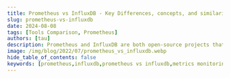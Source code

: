 ```yaml
---
title: Prometheus vs InfluxDB - Key Differences, concepts, and similarities
slug: prometheus-vs-influxdb
date: 2024-08-08
tags: [Tools Comparison, Prometheus]
authors: [tau]
description: Prometheus and InfluxDB are both open-source projects that can be used for monitoring time-series data. While Prometheus is a metrics monitoring tool graduated under CNCF, InfluDB is a time-series database. In this article, let’s have a side-to-side review of Prometheus vs InfluxDB to...
image: /img/blog/2022/07/prometheus_vs_influxdb.webp
hide_table_of_contents: false
keywords: [prometheus,influxdb,prometheus vs influxdb,metrics monitoring, monitoring tools, time series databases, DevOps, observability]
---
```


<head>
  <script
    type="application/ld+json"
    dangerouslySetInnerHTML={{ __html: JSON.stringify({
  "@context": "https://schema.org",
  "@type": "TechArticle",
  "headline": "Prometheus vs InfluxDB - Key Differences, Concepts, and Similarities",
  "alternativeHeadline": "A Comprehensive Comparison of Prometheus and InfluxDB for Application Performance Monitoring",
  "author": {
    "@type": "Person",
    "name": "Tau"
  },
  "publisher": {
    "@type": "Organization",
    "name": "SigNoz",
    "logo": {
      "@type": "ImageObject",
      "url": "https://signoz.io/img/SigNozLogo-orange.svg"
    }
  },
  "datePublished": "2024-08-08T00:00:00Z",
  "dateModified": "2024-08-08T00:00:00Z",
  "mainEntityOfPage": {
    "@type": "WebPage",
    "@id": "https://signoz.io/blog/prometheus-vs-influxdb/"
  },
  "description": "Explore the key differences, concepts, and similarities between Prometheus and InfluxDB for application performance monitoring. Learn which tool best suits your monitoring needs.",
  "keywords": "prometheus, influxdb, prometheus vs influxdb, metrics monitoring, application performance monitoring, time-series database, open-source monitoring",
  "articleSection": "Technology",
  "inLanguage": "en",
  "isPartOf": {
    "@type": "Blog",
    "name": "SigNoz Blog",
    "url": "https://signoz.io/blog/"
  },
  "about": [
    {
      "@type": "Thing",
      "name": "Prometheus",
      "description": "An open-source monitoring and alerting toolkit"
    },
    {
      "@type": "Thing",
      "name": "InfluxDB",
      "description": "An open-source time series database"
    },
    {
      "@type": "Thing",
      "name": "Application Performance Monitoring",
      "description": "The practice of monitoring software applications to detect and diagnose performance issues"
    }
  ],
  "mentions": [
    {
      "@type": "SoftwareApplication",
      "name": "Prometheus",
      "applicationCategory": "Monitoring Tool"
    },
    {
      "@type": "SoftwareApplication",
      "name": "InfluxDB",
      "applicationCategory": "Time Series Database"
    },
    {
      "@type": "SoftwareApplication",
      "name": "SigNoz",
      "applicationCategory": "Application Performance Monitoring"
    }
  ],
  "mainEntity": {
    "@type": "FAQPage",
    "mainEntity": [
      {
        "@type": "Question",
        "name": "What are the main differences between Prometheus and InfluxDB?",
        "acceptedAnswer": {
          "@type": "Answer",
          "text": "The main differences include their query languages (PromQL vs InfluxQL/Flux), data storage approaches (append-only vs in-memory indexing), timestamp precision, and availability of paid tiers. Prometheus is primarily a metrics monitoring tool, while InfluxDB is a more versatile time-series database."
        }
      },
      {
        "@type": "Question",
        "name": "Can Prometheus and InfluxDB be used together?",
        "acceptedAnswer": {
          "@type": "Answer",
          "text": "Yes, Prometheus and InfluxDB can be used together. InfluxDB can scrape data from Prometheus' collector endpoints, allowing for custom instrumentation and potentially getting the best of both tools."
        }
      },
      {
        "@type": "Question",
        "name": "Which tool is better for application performance monitoring?",
        "acceptedAnswer": {
          "@type": "Answer",
          "text": "The choice depends on your specific requirements. Prometheus is excellent for metrics monitoring and alerting, especially in cloud-native environments. InfluxDB offers more versatility as a time-series database and can handle metrics, logs, and events. For comprehensive monitoring, consider using both or exploring full-stack APM solutions like SigNoz."
        }
      },
      {
        "@type": "Question",
        "name": "Are Prometheus and InfluxDB open-source?",
        "acceptedAnswer": {
          "@type": "Answer",
          "text": "Yes, both Prometheus and InfluxDB are available as open-source projects. However, InfluxDB also offers paid tiers with additional features and managed services."
        }
      },
      {
        "@type": "Question",
        "name": "What types of metrics can Prometheus collect?",
        "acceptedAnswer": {
          "@type": "Answer",
          "text": "Prometheus can collect various metric types, including: Gauge (for fluctuating measurements like resource usage), Counter (for values that only increase, like visit counts), Summary (for event intensity measurements), and Histogram (for grouped sample results over time)."
        }
      }
    ]
  },
  "tutorial": {
    "@type": "HowTo",
    "name": "How to Choose Between Prometheus and InfluxDB",
    "step": [
      {
        "@type": "HowToStep",
        "name": "Identify Your Monitoring Needs",
        "text": "Determine what types of data you need to monitor: metrics, logs, events, or a combination."
      },
      {
        "@type": "HowToStep",
        "name": "Compare Query Languages",
        "text": "Evaluate PromQL (Prometheus) and InfluxQL/Flux (InfluxDB) based on your team's expertise and requirements."
      },
      {
        "@type": "HowToStep",
        "name": "Assess Scalability Requirements",
        "text": "Consider the scale of your infrastructure and data volume to determine which tool better suits your needs."
      },
      {
        "@type": "HowToStep",
        "name": "Evaluate Visualization Options",
        "text": "Compare the built-in visualization capabilities and integration with tools like Grafana."
      },
      {
        "@type": "HowToStep",
        "name": "Consider Ecosystem and Integration",
        "text": "Assess how well each tool integrates with your existing stack and the broader monitoring ecosystem."
      },
      {
        "@type": "HowToStep",
        "name": "Explore Pricing and Support",
        "text": "Compare the costs of self-hosting, cloud options, and available support for each tool."
      },
      {
        "@type": "HowToStep",
        "name": "Test Both Tools",
        "text": "Set up a proof of concept for both Prometheus and InfluxDB to evaluate their performance in your specific environment."
      }
    ]
  }
}) }}
  />
</head>

Prometheus and InfluxDB are open-source projects created to make application performance monitoring a breeze. That is, of course, if you choose the option that covers your entire observability scope.

![Cover Image](/img/blog/2022/07/prometheus_vs_influxdb.webp)

This article compares and contrasts the extent to which Prometheus and InfluxDB remedy the need for real-time insights into your applications’ operations. We’ll highlight similarities and overlaps in both usability and practicality.

Typically, every reader’s choice ultimately depends on their use case. As such, the knowledge we’ll expose you to should help you make informed choices on which tool works best.

## What are Prometheus and InfluxDB?

**Prometheus** is an open-source monitoring and alerting toolkit. It's designed for reliability and scalability, making it a go-to choice for many DevOps teams. Prometheus collects and stores metrics as time series data, allowing for powerful querying and alerting capabilities.

**InfluxDB**, on the other hand, is a purpose-built time series database. It offers both open-source and commercial options, providing flexibility for different use cases. InfluxDB excels at handling high write and query loads, making it suitable for various monitoring and analytics scenarios.

Both tools have their roots in the need for better monitoring solutions in modern, distributed systems:

- Prometheus was developed by SoundCloud in 2012 and became a standalone open-source project in 2015.
- InfluxDB was created by InfluxData in 2013, aiming to provide a scalable solution for time series data.

Primary use cases for these systems include:

- Prometheus: Metrics-based monitoring, especially in cloud-native and microservices environments.
- InfluxDB: Time series data storage and analysis, including IoT sensor data, application metrics, and financial trading data.

## A Crash Course to Prometheus

<figure data-zoomable align='center'>
    <img src="/img/blog/2022/07/prometheus_image.webp" alt="Prometheus"/>
</figure>


First deployed for open use by <a href = "https://soundcloud.com/" rel="noopener noreferrer nofollow" target="_blank">SoundCloud</a>, <a href = "https://prometheus.io/" rel="noopener noreferrer nofollow" target="_blank">Prometheus</a> is a package of system monitoring and event alerting tools. Since 2016, it's been a part of the Cloud Native Computing Foundation (<a href = "https://www.cncf.io/" rel="noopener noreferrer nofollow" target="_blank">CNCF</a>.) The same governance body for other revolutionary tools, such as the <a href = "https://kubernetes.io/" rel="noopener noreferrer nofollow" target="_blank">Kubernetes project</a>.

A typical Prometheus instance execution exposes a time-series model multi-dimensional database. It binds metrics and key/value arrays. The metrics data stored can be rendered in easy-to-evaluate visualizations through the default <a href = "https://prometheus.io/docs/visualization/browser/" rel="noopener noreferrer nofollow" target="_blank">Expression Browser</a>. But Prometheus provides a basic visualization layer. It is often teamed up with Grafana, an open-source data visualization tool to create richer dashboards.

<figure data-zoomable align='center'>
    <img src="/img/blog/2022/07/prometheus_architecture.webp" alt="Prometheus architecture"/>
    <figcaption><i>Prometheus Architecture and Ecosystem (Source: Prometheus Docs)</i></figcaption>
</figure>


Currently, data streams from the instrumentation of Prometheus' various <a href = "https://prometheus.io/docs/instrumenting/clientlibs/" rel="noopener noreferrer nofollow" target="_blank">client libraries</a> are converted into time series models and formats. However, plans are underway to reveal system insights in an assortment of metric options:

- **Gauge** - This is the metric type typically responsible for fluctuating readings on dashboards. For example, where resource usage (compute, storage, etc.) varies over time. So a gauge metric would suffice to push metrics for effective observability.

- **Counter** - A metric that exposes a quality that only increases (positive count or reset). A good application area would be showing how many times an application has been visited over an observed duration.

- **Summary** - In addition to the counter metric's ability, a summary exposes the intensity of an observed event. This facilitates comparative analysis of metrics, especially when they emerge from multiple telemetry collection sources/edges.

- **Histogram** - Much like the summary metric, histogram metrics show a multi-variable sample result. They further group output into bars over the duration of observation. This facilitates comparative analysis of metrics. Especially when they emerge from multiple telemetry collection sources/edges.

## InfluxDB 101 - A Crash Course

<figure data-zoomable align='center'>
    <img src="/img/blog/2022/07/influxdb_image.webp" alt="Influxdb"/>
</figure>


Available as an open-source tool, alongside a paid distribution of the same, InfluxDB provides a time-series data platform. InfluxDB is a capable time-series engine with a wide range of application areas. It’s designed to ingest and process multiple data points ingesting anything from metrics, traces, logs, and events.

InfluxDB was penned in Go, backed by the Y Combinator accelerator initiative, and officially deployed for public access in 2013 by then Errplane (now InfluxData).

InfluxDB comes filled to the brim with tools that facilitate the full range of data manipulation activity spectrum. These include:

- A CLI (<a href = "https://docs.influxdata.com/influxdb/v2.3/telegraf-configs/" rel="noopener noreferrer nofollow" target="_blank">Telegraf</a>) that is used to streamline read and write tasks from the actual data storage location. It comes in handy across all hosting options, cloud, local, and hybrid.

- Querying and processing data from InfluxDB instances is made possible through the use of either InfluxQL or the proprietary Flux language, solely created for data scripting. With some practice, low-code end users can configure and schedule complex tasks through the InfluxDB UI to process data into valuable insights.

- Monitoring and notifying users when triggers go off. With a variety of endpoints (Slack, email, HTTP, etc.), admins/analysts can keep tabs on environment variable statuses or simple event occurrences stored in the time series engine. This gives them the edge to react quickly and maintain optimal system performance when notifications chime.

- Multiple <a href = "https://docs.influxdata.com/influxdb/v2.3/visualize-data/visualization-types/" rel="noopener noreferrer nofollow" target="_blank">visualization options</a> become the go-to window for enhanced visibility into systems once all APIs and client libraries have been configured correctly.

## Key Similarities Between Prometheus and InfluxDB

Apart from their key intentions being congruent, the most obvious commonality is that **both are OSS**. This means you could get away with using either, or both platforms at no cost. While this is a good way to onboard and prove their effectiveness on your projects, it also means you'd be using the very base of their distros.

Once they fetch telemetry data, they spit out **compatible data types**. Being multi-dimensional time-series data storage engines, you could create a pipeline including both Prometheus and InfluxDB to squeeze the most value from every byte of data extracted through query-based results or any logs trickling in from live applications.

One implemented both Prometheus and InfluxDB platforms' performance can be extended through plugins. Plugins add functionality above and beyond the collectors and extractors crucial to fetching and provisioning telemetry data.

## Key Differences: InfluxDB vs. Prometheus

Despite being clearly useful for application performance monitoring, InfluxDB and Prometheus approach their objectives differently. To start with, they use different query languages (InfluxQL and PromQL) to explore underlying data pools.

### Flux and FluxQL At A Glance

Flux is the official querying language for a vast array of operations in InfluxDB. Depending on the actual task at hand, InfluxQL will resemble the regular SQL most developers are familiar with.

```jsx
join(
tables: {mem:memUsed, proc:procTotal},
on: ["_timestamp", "_halt", "_begin", "host"],
)
```

Take, for instance, a data transformation operation above, which looks and writes like regular SQL at first glance.

### Typical PromQL Commands

Prometheus implements its own command language for data operations - PromQL. We'll use the same join function to demonstrate the difference in syntax.

```jsx
label_join(up{job="api-server",src1="a",src2="b",src3="c"}, "foo", ",", "src1", "src2", "src3")
```

Although we have condensed the code above to just a single sentence, this is not to imply relative ease of use. Code density and complexity will vary depending on prior scripting experience and the scope of operations underway.

Also, all snippets of code above are extracts from the official <a href = "https://prometheus.io/docs/prometheus/latest/querying/functions/#trigonometric-functions" rel="noopener noreferrer nofollow" target="_blank">PromQL</a> and <a href = "https://docs.influxdata.com/influxdb/v2.3/query-data/flux/join/" rel="noopener noreferrer nofollow" target="_blank">InfluxQL</a> scripting documentation volumes.

Even the way time-series data is kept in data engines is different. Approaches to data storage (append-only vs. in-memory indexing and time structured merge trees). In addition to this disparity, the degree of accuracy for event timestamps is more precise within InfluxDB compared to Prometheus time-series stores.

Although both tools are OSS projects, InfluxDB also has a paid tier offering a fully-managed experience hosted in the cloud. InfluxDB also offers an enterprise-grade user-managed version. Prometheus is free unless you decide to use distros hosted by cloud services providers (AWS, GCP, AZURE, etc.).

## Key Features of Prometheus vs InfluxDB

Understanding the core features of both systems is essential for making the right choice. Let's break down the key differences:

### Data Model

Prometheus uses a multi-dimensional data model. Each time series is identified by a metric name and a set of key-value pairs called labels. This model allows for flexible and efficient querying across different dimensions.

Example Prometheus metric:

```
http_requests_total{method="POST", endpoint="/api/users"}
```

InfluxDB employs a tag-based data model. Data points consist of measurements, tag sets, and field sets. This model provides a good balance between flexibility and performance.

Example InfluxDB data point:

```
measurement,tag1=value1,tag2=value2 field1=value1,field2=value2 timestamp
```

### Query Language

Prometheus uses PromQL (Prometheus Query Language), a powerful and flexible language designed specifically for time series data. PromQL allows for complex aggregations and calculations across multiple time series.

PromQL example:

```
rate(http_requests_total{method="GET"}[5m])
```

InfluxDB uses InfluxQL, which is similar to SQL, making it familiar to many developers. It also supports Flux, a more powerful scripting language for complex data transformations.

InfluxQL example:

```sql
SELECT mean("value") FROM "cpu" WHERE "host" = 'server01' GROUP BY time(10s)
```

### Scalability and Clustering

Prometheus is designed for vertical scalability. It doesn't natively support clustering, but you can use federation or remote storage adapters for horizontal scaling.

InfluxDB offers built-in clustering in its commercial version, allowing for easier horizontal scaling out of the box.

### Retention Policies and Data Management

Both systems provide ways to manage data retention:

- Prometheus uses a local storage engine with configurable retention periods.
- InfluxDB offers more granular control with retention policies that can be set per measurement or database.

### Visualization Capabilities

Both Prometheus and InfluxDB integrate well with Grafana, a popular open-source visualization tool. This allows you to create rich, interactive dashboards for your metrics.

Prometheus provides a basic built-in expression browser for ad-hoc queries and graph exploration. InfluxDB offers Chronograf, part of the TICK stack, for native visualization.

Creating dashboards in Grafana with either system is straightforward:

1. Add your Prometheus or InfluxDB data source in Grafana.
2. Create a new dashboard and panels.
3. Use PromQL or InfluxQL to query your data.
4. Customize your visualizations with Grafana's rich set of options.

## Performance and Scalability

Performance is a critical factor when choosing a monitoring tool. Here's how Prometheus and InfluxDB stack up:

### Write and Read Performance

- Prometheus excels at read performance, making it great for querying and alerting.
- InfluxDB is optimized for high write throughput, handling millions of data points per second.

### Horizontal Scaling

- Prometheus relies on functional sharding for horizontal scaling. You divide your metrics across multiple Prometheus servers.
- InfluxDB Enterprise offers native clustering, allowing for easier distribution of data across multiple nodes.

### High Availability

- Prometheus achieves high availability through running multiple identical Prometheus servers and using Alertmanager for deduplication.
- InfluxDB Enterprise provides built-in replication and automatic failover.

### Resource Consumption

- Prometheus is generally more resource-efficient for smaller to medium-sized deployments.
- InfluxDB may require more resources but offers better performance for very large datasets.

## Data Collection and Storage

The way data is collected and stored can significantly impact your monitoring architecture:

### Data Collection Methods

- Prometheus uses a pull-based model. It scrapes metrics from configured targets at regular intervals.
- InfluxDB uses a push-based model. Applications or agents send data to InfluxDB directly.

### Storage Efficiency

Both systems use efficient storage formats:

- Prometheus uses a custom time series database format optimized for append-only writes and range queries.
- InfluxDB uses a Time-Structured Merge Tree (TSM) storage engine, providing high write and read throughput.

### Data Retention and Downsampling

- Prometheus allows you to configure retention periods and uses a block-based storage for efficient data management.
- InfluxDB offers continuous queries and retention policies for automatic downsampling and data expiration.

### Backup and Recovery

- Prometheus provides snapshot-based backups of its time series database.
- InfluxDB offers more comprehensive backup and restore functionality, including incremental backups.

## Use Cases: When to Choose Prometheus or InfluxDB

Choosing between Prometheus and InfluxDB often depends on your specific use case:

### Ideal Scenarios for Prometheus

- Cloud-native environments using Kubernetes
- Microservices architectures requiring service discovery
- When you need powerful alerting capabilities out of the box

### Situations Where InfluxDB Excels

- IoT and sensor data collection with high write throughput
- Long-term data retention and historical analysis
- When you need a flexible, general-purpose time series database

### Considerations for Mixed Environments

In some cases, you might use both:

- Prometheus for real-time monitoring and alerting
- InfluxDB for long-term storage and complex analytics

### Industry-Specific Recommendations

- Finance: InfluxDB for high-frequency trading data
- E-commerce: Prometheus for real-time performance monitoring
- Manufacturing: InfluxDB for sensor data, Prometheus for process monitoring

## Integration and Ecosystem

A robust ecosystem can make or break your monitoring solution:

### Prometheus Ecosystem

- Exporters: A wide range of exporters available for various systems and applications
- Alert Manager: Handles alerts from Prometheus, including deduplication and routing
- Push Gateway: Allows short-lived jobs to expose metrics

### InfluxDB Ecosystem

- Telegraf: A plugin-driven server agent for collecting and reporting metrics
- Kapacitor: Real-time streaming data processing engine for complex alerting
- Chronograf: Data visualization and administrative UI

### Third-Party Tool Compatibility

Both systems integrate well with popular DevOps tools:

- Kubernetes: Native support in Prometheus, plugins available for InfluxDB
- Grafana: Excellent support for both as data sources
- Ansible/Chef/Puppet: Modules available for automated deployment

### Community Support and Resources

- Prometheus: Large, active open-source community with extensive documentation
- InfluxDB: Strong community support, with additional resources from InfluxData

## Conclusion: How To Select a monitoring tool

When all is said and done, one should ensure the closer fit of either Prometheus or InfluxDB to their specific monitoring requirements. Given how you can use InfluxDB to scrape data from Prometheus' collector endpoints when doing custom instrumentation, it might be worthwhile experimenting with their paired use to get the best experience.

Better still, when your application metrics monitoring scope is considerably large, going back to the fundamentals can be the way to go. Metrics are just one aspect of monitoring your application for performance issues. Today’s distributed applications need a combination of metrics, logs, and traces to debug performance issues quickly.

For that you can explore OpenTelemetry based full-stack APM, [SigNoz](https://signoz.io/). With SigNoz you can monitor metrics and track transactions across services with [distributed tracing](https://signoz.io/blog/distributed-tracing-in-microservices/). There are other features like exceptions monitoring, custom dashboards, and alerts too.

<GetStartedSigNoz />

You can check out SigNoz GitHub repo here:

[![SigNoz GitHub repo](/img/blog/common/signoz_github.webp)](https://github.com/ezeslucky/monitrix.git/signoz)

## FAQs

### How do Prometheus and InfluxDB handle high cardinality data?

Prometheus can struggle with high cardinality data due to its label-based model. InfluxDB generally handles high cardinality better, but both systems require careful management of tags and labels to avoid performance issues.

### What are the main differences in querying between Prometheus and InfluxDB?

Prometheus uses PromQL, which is specifically designed for time series data and offers powerful functions for rate calculations and aggregations. InfluxDB uses InfluxQL (SQL-like) and Flux, providing familiar syntax for many developers and powerful data transformation capabilities.

### Is it possible to migrate from Prometheus to InfluxDB or vice versa?

Migration between the two systems is possible but can be challenging due to differences in data models and query languages. Tools like Telegraf can help in migrating data, but you may need to adjust your queries and dashboards.

### What are the main differences between Prometheus and InfluxDB?
The main differences include their query languages (PromQL vs InfluxQL/Flux), data storage approaches (append-only vs in-memory indexing), timestamp precision, and availability of paid tiers. Prometheus is primarily a metrics monitoring tool, while InfluxDB is a more versatile time-series database.

### Can Prometheus and InfluxDB be used together?
Yes, Prometheus and InfluxDB can be used together. InfluxDB can scrape data from Prometheus' collector endpoints, allowing for custom instrumentation and potentially getting the best of both tools.

### Which tool is better for application performance monitoring?
The choice depends on your specific requirements. Prometheus is excellent for metrics monitoring and alerting, especially in cloud-native environments. InfluxDB offers more versatility as a time-series database and can handle metrics, logs, and events. For comprehensive monitoring, consider using both or exploring full-stack APM solutions like SigNoz.

### Are Prometheus and InfluxDB open-source?
Yes, both Prometheus and InfluxDB are available as open-source projects. However, InfluxDB also offers paid tiers with additional features and managed services.

### What types of metrics can Prometheus collect?
Prometheus can collect various metric types, including:
- Gauge: for fluctuating measurements like resource usage
- Counter: for values that only increase, like visit counts
- Summary: for event intensity measurements
- Histogram: for grouped sample results over time

### What visualization options are available for Prometheus and InfluxDB?
Prometheus provides a basic Expression Browser for visualization but is often paired with Grafana for richer dashboards. InfluxDB offers multiple built-in visualization options through its UI, allowing for various chart types and data representations.

---

If you want to know more about SigNoz, read this blog:

[SigNoz - an open source alternative to DataDog](https://signoz.io/blog/open-source-datadog-alternative/)
